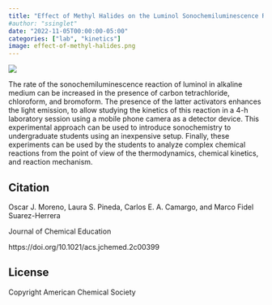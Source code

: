 ```yaml
---
title: "Effect of Methyl Halides on the Luminol Sonochemiluminescence Reaction: An Experimental Approach to Introduce Sonochemistry to Undergraduate Students"
#author: "ssinglet"
date: "2022-11-05T00:00:00-05:00"
categories: ["lab", "kinetics"]
image: effect-of-methyl-halides.png
---
```


![](effect-of-methyl-halides.png){}

The rate of the sonochemiluminescence reaction of luminol in alkaline medium can be increased in the presence of carbon tetrachloride, chloroform, and bromoform. The presence of the latter activators enhances the light emission, to allow studying the kinetics of this reaction in a 4-h laboratory session using a mobile phone camera as a detector device. This experimental approach can be used to introduce sonochemistry to undergraduate students using an inexpensive setup. Finally, these experiments can be used by the students to analyze complex chemical reactions from the point of view of the thermodynamics, chemical kinetics, and reaction mechanism.


## Citation {#citation}

Oscar J. Moreno, Laura S. Pineda, Carlos E. A. Camargo, and Marco Fidel Suarez-Herrera

Journal of Chemical Education

https://doi.org/10.1021/acs.jchemed.2c00399


## License {#license}

Copyright American Chemical Society
